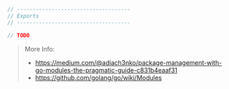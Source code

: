 
```Go
// ------------------------------------
// Exports
// ------------------------------------

// TODO
```

> More Info:
> - https://medium.com/@adiach3nko/package-management-with-go-modules-the-pragmatic-guide-c831b4eaaf31
> - https://github.com/golang/go/wiki/Modules
